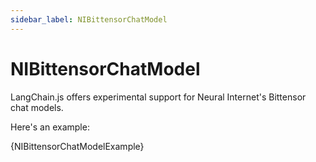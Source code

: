 ```yaml
---
sidebar_label: NIBittensorChatModel
---
```


# NIBittensorChatModel

LangChain.js offers experimental support for Neural Internet's Bittensor chat models.

Here's an example:


<CodeBlock language="typescript">{NIBittensorChatModelExample}</CodeBlock>
